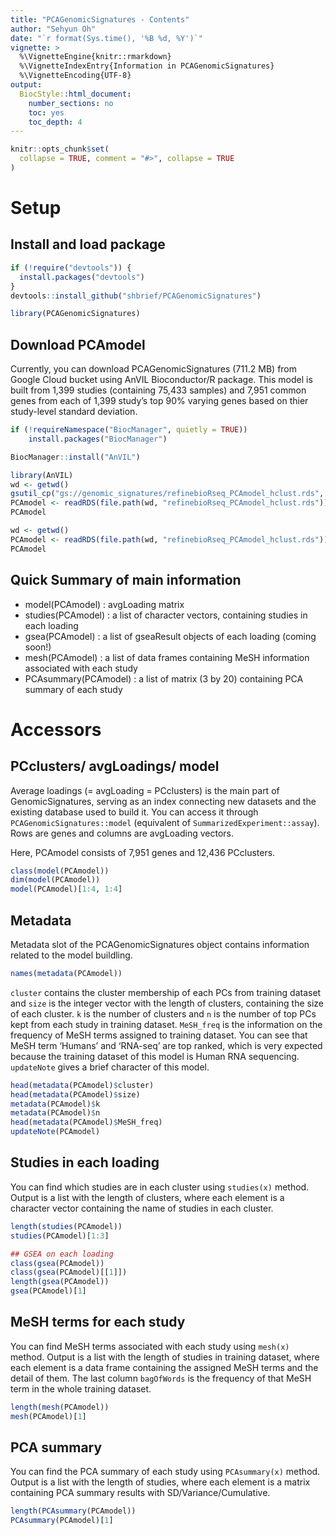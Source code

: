 ```yaml
---
title: "PCAGenomicSignatures - Contents"
author: "Sehyun Oh"
date: "`r format(Sys.time(), '%B %d, %Y')`"
vignette: >
  %\VignetteEngine{knitr::rmarkdown}
  %\VignetteIndexEntry{Information in PCAGenomicSignatures}
  %\VignetteEncoding{UTF-8}
output:
  BiocStyle::html_document:
    number_sections: no
    toc: yes
    toc_depth: 4
---
```


```r
knitr::opts_chunk$set(
  collapse = TRUE, comment = "#>", collapse = TRUE 
)
```

# Setup

## Install and load package
```r
if (!require("devtools")) {
  install.packages("devtools")
}
devtools::install_github("shbrief/PCAGenomicSignatures")
```

```r
library(PCAGenomicSignatures)
```


## Download PCAmodel
Currently, you can download PCAGenomicSignatures (711.2 MB) from Google Cloud 
bucket using AnVIL Bioconductor/R package. This model is built from 1,399 studies 
(containing 75,433 samples) and 7,951 common genes from each of 1,399 study's top
90% varying genes based on thier study-level standard deviation.

```r
if (!requireNamespace("BiocManager", quietly = TRUE))
    install.packages("BiocManager")

BiocManager::install("AnVIL")
```

```r
library(AnVIL)
wd <- getwd()
gsutil_cp("gs://genomic_signatures/refinebioRseq_PCAmodel_hclust.rds", wd)
PCAmodel <- readRDS(file.path(wd, "refinebioRseq_PCAmodel_hclust.rds"))
PCAmodel
```

```r
wd <- getwd()
PCAmodel <- readRDS(file.path(wd, "refinebioRseq_PCAmodel_hclust.rds"))
PCAmodel
```

## Quick Summary of main information
* model(PCAmodel) : avgLoading matrix   
* studies(PCAmodel) : a list of character vectors, containing studies in each loading   
* gsea(PCAmodel) : a list of gseaResult objects of each loading (coming soon!)   
* mesh(PCAmodel) : a list of data frames containing MeSH information associated with each study   
* PCAsummary(PCAmodel) : a list of matrix (3 by 20) containing PCA summary of each study   


# Accessors
## PCclusters/ avgLoadings/ model
Average loadings (= avgLoading = PCclusters) is the main part of GenomicSignatures, 
serving as an index connecting new datasets and the existing database used to build 
it. You can access it through `PCAGenomicSignatures::model` (equivalent of `SummarizedExperiment::assay`). 
Rows are genes and columns are avgLoading vectors.

Here, PCAmodel consists of 7,951 genes and 12,436 PCclusters.

```r
class(model(PCAmodel))
dim(model(PCAmodel))
model(PCAmodel)[1:4, 1:4]
```

## Metadata
Metadata slot of the PCAGenomicSignatures object contains information related to 
the model buildling.

```r
names(metadata(PCAmodel))
```

`cluster` contains the cluster membership of each PCs from training dataset and 
`size` is the integer vector with the length of clusters, containing the size of 
each cluster. `k` is the number of clusters and `n` is the number of top PCs kept
from each study in training dataset. `MeSH_freq` is the information on the frequency
of MeSH terms assigned to training dataset. You can see that MeSH term 'Humans' 
and 'RNA-seq' are top ranked, which is very expected because the training dataset
of this model is Human RNA sequencing. `updateNote` gives a brief character of 
this model.

```r
head(metadata(PCAmodel)$cluster)
head(metadata(PCAmodel)$size)
metadata(PCAmodel)$k
metadata(PCAmodel)$n
head(metadata(PCAmodel)$MeSH_freq)
updateNote(PCAmodel)  
```


## Studies in each loading
You can find which studies are in each cluster using `studies(x)` method. Output is 
a list with the length of clusters, where each element is a character vector containing
the name of studies in each cluster.

```r
length(studies(PCAmodel))
studies(PCAmodel)[1:3]
```


```r
## GSEA on each loading
class(gsea(PCAmodel))
class(gsea(PCAmodel)[[1]])
length(gsea(PCAmodel))
gsea(PCAmodel)[1]
```


## MeSH terms for each study
You can find MeSH terms associated with each study using `mesh(x)` method. Output is 
a list with the length of studies in training dataset, where each element is a 
data frame containing the assigned MeSH terms and the detail of them. The last 
column `bagOfWords` is the frequency of that MeSH term in the whole training dataset.

```r
length(mesh(PCAmodel))
mesh(PCAmodel)[1]
```


## PCA summary
You can find the PCA summary of each study using `PCAsummary(x)` method. Output is 
a list with the length of studies, where each element is a matrix containing PCA
summary results with SD/Variance/Cumulative.

```r
length(PCAsummary(PCAmodel))
PCAsummary(PCAmodel)[1]
```
